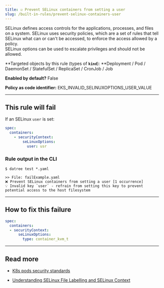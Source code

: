 ```yaml
---
title: ☑️ Prevent SELinux containers from setting a user
slug: /built-in-rules/prevent-selinux-containers-user
---
```


SELinux defines access controls for the applications, processes, and files on a system. SELinux uses security policies, which are a set of rules that tell SELinux what can or can't be accessed, to enforce the access allowed by a policy.  
SELinux options can be used to escalate privileges and should not be allowed.

**Targeted objects by this rule (types of **`kind`**): **Deployment / Pod / DaemonSet / StatefulSet / ReplicaSet / CronJob / Job

**Enabled by default?** False

**Policy as code identifier:** EKS_INVALID_SELINUXOPTIONS_USER_VALUE

---

## This rule will fail

If an SELinux `user` is set:

```yaml
spec:
  containers:
    - securityContext:
        seLinuxOptions:
          user: usr
```

### Rule output in the CLI

```terminal
$ datree test *.yaml

>> File: failExample.yaml
❌ Prevent SELinux containers from setting a user [1 occurrence]
💡 Invalid key `user` - refrain from setting this key to prevent potential access to the host filesystem
```

---

## How to fix this failure

```yaml
spec:
  containers:
  - securityContext:
      seLinuxOptions:
        type: container_kvm_t
```

---

## Read more

- [K8s pods security standards](https://kubernetes.io/docs/concepts/security/pod-security-standards/)

- [Understanding SELinux File Labelling and SELinux Context](https://www.thegeekdiary.com/understanding-selinux-file-labelling-and-selinux-context/)